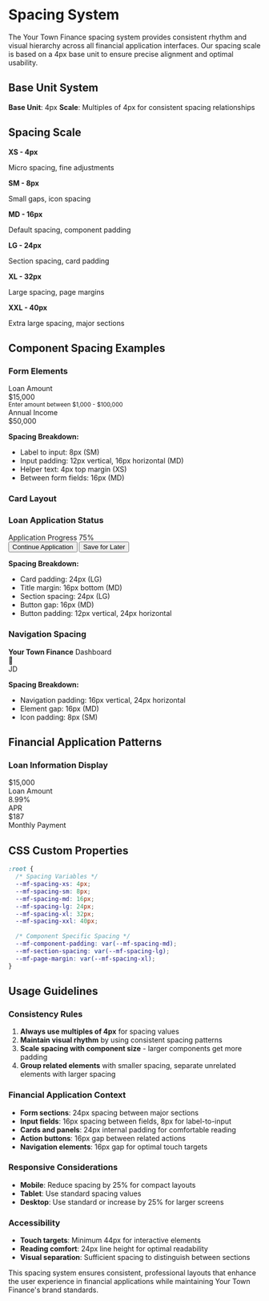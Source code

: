 
<Meta title="Design System/Spacing" />

# Spacing System

The Your Town Finance spacing system provides consistent rhythm and visual hierarchy across all financial application interfaces. Our spacing scale is based on a 4px base unit to ensure precise alignment and optimal usability.

## Base Unit System

**Base Unit**: 4px
**Scale**: Multiples of 4px for consistent spacing relationships

## Spacing Scale

<div style={{ display: 'grid', gridTemplateColumns: 'repeat(auto-fit, minmax(200px, 1fr))', gap: '1rem', marginBottom: '2rem' }}>
  <div style={{ padding: '1rem', border: '1px solid #e0e0e0', borderRadius: '8px' }}>
    <div style={{ width: '4px', height: '20px', backgroundColor: 'rgb(56, 96, 190)', marginBottom: '0.5rem' }}></div>
    <strong>XS - 4px</strong>
    <p style={{ fontSize: '0.875rem', color: '#666' }}>Micro spacing, fine adjustments</p>
  </div>
  
  <div style={{ padding: '1rem', border: '1px solid #e0e0e0', borderRadius: '8px' }}>
    <div style={{ width: '8px', height: '20px', backgroundColor: 'rgb(56, 96, 190)', marginBottom: '0.5rem' }}></div>
    <strong>SM - 8px</strong>
    <p style={{ fontSize: '0.875rem', color: '#666' }}>Small gaps, icon spacing</p>
  </div>
  
  <div style={{ padding: '1rem', border: '1px solid #e0e0e0', borderRadius: '8px' }}>
    <div style={{ width: '16px', height: '20px', backgroundColor: 'rgb(56, 96, 190)', marginBottom: '0.5rem' }}></div>
    <strong>MD - 16px</strong>
    <p style={{ fontSize: '0.875rem', color: '#666' }}>Default spacing, component padding</p>
  </div>
  
  <div style={{ padding: '1rem', border: '1px solid #e0e0e0', borderRadius: '8px' }}>
    <div style={{ width: '24px', height: '20px', backgroundColor: 'rgb(56, 96, 190)', marginBottom: '0.5rem' }}></div>
    <strong>LG - 24px</strong>
    <p style={{ fontSize: '0.875rem', color: '#666' }}>Section spacing, card padding</p>
  </div>
  
  <div style={{ padding: '1rem', border: '1px solid #e0e0e0', borderRadius: '8px' }}>
    <div style={{ width: '32px', height: '20px', backgroundColor: 'rgb(56, 96, 190)', marginBottom: '0.5rem' }}></div>
    <strong>XL - 32px</strong>
    <p style={{ fontSize: '0.875rem', color: '#666' }}>Large spacing, page margins</p>
  </div>
  
  <div style={{ padding: '1rem', border: '1px solid #e0e0e0', borderRadius: '8px' }}>
    <div style={{ width: '40px', height: '20px', backgroundColor: 'rgb(56, 96, 190)', marginBottom: '0.5rem' }}></div>
    <strong>XXL - 40px</strong>
    <p style={{ fontSize: '0.875rem', color: '#666' }}>Extra large spacing, major sections</p>
  </div>
</div>

## Component Spacing Examples

### Form Elements
<div style={{ border: '1px solid #e0e0e0', borderRadius: '8px', padding: '24px', marginBottom: '2rem', backgroundColor: '#f9f9f9' }}>
  <div style={{ marginBottom: '16px' }}>
    <label style={{ display: 'block', marginBottom: '8px', fontWeight: 500 }}>Loan Amount</label>
    <div style={{ border: '2px solid rgb(56, 96, 190)', borderRadius: '4px', padding: '12px 16px', backgroundColor: 'white' }}>
      $15,000
    </div>
    <small style={{ display: 'block', marginTop: '4px', color: '#666' }}>Enter amount between $1,000 - $100,000</small>
  </div>
  
  <div style={{ marginBottom: '16px' }}>
    <label style={{ display: 'block', marginBottom: '8px', fontWeight: 500 }}>Annual Income</label>
    <div style={{ border: '1px solid #ccc', borderRadius: '4px', padding: '12px 16px', backgroundColor: 'white' }}>
      $50,000
    </div>
  </div>
</div>

**Spacing Breakdown:**
- Label to input: 8px (SM)
- Input padding: 12px vertical, 16px horizontal (MD)
- Helper text: 4px top margin (XS)
- Between form fields: 16px (MD)

### Card Layout
<div style={{ border: '1px solid #e0e0e0', borderRadius: '12px', padding: '24px', marginBottom: '2rem', backgroundColor: 'white', boxShadow: '0 2px 8px rgba(0,0,0,0.1)' }}>
  <h3 style={{ margin: '0 0 16px 0', color: 'rgb(56, 96, 190)' }}>Loan Application Status</h3>
  <div style={{ marginBottom: '24px' }}>
    <div style={{ display: 'flex', justifyContent: 'space-between', alignItems: 'center', marginBottom: '8px' }}>
      <span>Application Progress</span>
      <span style={{ fontWeight: 600 }}>75%</span>
    </div>
    <div style={{ height: '8px', backgroundColor: '#e0e0e0', borderRadius: '4px' }}>
      <div style={{ height: '100%', width: '75%', backgroundColor: 'rgb(50, 174, 136)', borderRadius: '4px' }}></div>
    </div>
  </div>
  
  <div style={{ display: 'flex', gap: '16px' }}>
    <button style={{ padding: '12px 24px', backgroundColor: 'rgb(56, 96, 190)', color: 'white', border: 'none', borderRadius: '4px' }}>
      Continue Application
    </button>
    <button style={{ padding: '12px 24px', backgroundColor: 'transparent', color: 'rgb(56, 96, 190)', border: '2px solid rgb(56, 96, 190)', borderRadius: '4px' }}>
      Save for Later
    </button>
  </div>
</div>

**Spacing Breakdown:**
- Card padding: 24px (LG)
- Title margin: 16px bottom (MD)
- Section spacing: 24px (LG)
- Button gap: 16px (MD)
- Button padding: 12px vertical, 24px horizontal

### Navigation Spacing
<div style={{ backgroundColor: 'rgb(56, 96, 190)', color: 'white', padding: '16px 24px', marginBottom: '2rem', borderRadius: '8px' }}>
  <div style={{ display: 'flex', justifyContent: 'space-between', alignItems: 'center' }}>
    <div style={{ display: 'flex', alignItems: 'center', gap: '16px' }}>
      <strong>Your Town Finance</strong>
      <span style={{ padding: '4px 8px', backgroundColor: 'rgba(255,255,255,0.2)', borderRadius: '4px', fontSize: '0.875rem' }}>
        Dashboard
      </span>
    </div>
    <div style={{ display: 'flex', alignItems: 'center', gap: '16px' }}>
      <span style={{ padding: '8px', backgroundColor: 'rgba(255,255,255,0.1)', borderRadius: '50%', width: '32px', height: '32px', display: 'flex', alignItems: 'center', justifyContent: 'center' }}>
        🔔
      </span>
      <div style={{ width: '32px', height: '32px', backgroundColor: 'rgba(255,255,255,0.2)', borderRadius: '50%', display: 'flex', alignItems: 'center', justifyContent: 'center' }}>
        JD
      </div>
    </div>
  </div>
</div>

**Spacing Breakdown:**
- Navigation padding: 16px vertical, 24px horizontal
- Element gap: 16px (MD)
- Icon padding: 8px (SM)

## Financial Application Patterns

### Loan Information Display
<div style={{ display: 'grid', gridTemplateColumns: 'repeat(auto-fit, minmax(200px, 1fr))', gap: '16px', marginBottom: '2rem' }}>
  <div style={{ textAlign: 'center', padding: '24px', backgroundColor: 'white', border: '1px solid #e0e0e0', borderRadius: '8px' }}>
    <div style={{ fontSize: '2rem', fontWeight: 'bold', color: 'rgb(56, 96, 190)', marginBottom: '8px' }}>$15,000</div>
    <div style={{ fontSize: '0.875rem', color: '#666' }}>Loan Amount</div>
  </div>
  
  <div style={{ textAlign: 'center', padding: '24px', backgroundColor: 'white', border: '1px solid #e0e0e0', borderRadius: '8px' }}>
    <div style={{ fontSize: '2rem', fontWeight: 'bold', color: 'rgb(50, 174, 136)', marginBottom: '8px' }}>8.99%</div>
    <div style={{ fontSize: '0.875rem', color: '#666' }}>APR</div>
  </div>
  
  <div style={{ textAlign: 'center', padding: '24px', backgroundColor: 'white', border: '1px solid #e0e0e0', borderRadius: '8px' }}>
    <div style={{ fontSize: '2rem', fontWeight: 'bold', color: 'rgb(1, 52, 116)', marginBottom: '8px' }}>$187</div>
    <div style={{ fontSize: '0.875rem', color: '#666' }}>Monthly Payment</div>
  </div>
</div>

## CSS Custom Properties

```css
:root {
  /* Spacing Variables */
  --mf-spacing-xs: 4px;
  --mf-spacing-sm: 8px;
  --mf-spacing-md: 16px;
  --mf-spacing-lg: 24px;
  --mf-spacing-xl: 32px;
  --mf-spacing-xxl: 40px;
  
  /* Component Specific Spacing */
  --mf-component-padding: var(--mf-spacing-md);
  --mf-section-spacing: var(--mf-spacing-lg);
  --mf-page-margin: var(--mf-spacing-xl);
}
```

## Usage Guidelines

### Consistency Rules
1. **Always use multiples of 4px** for spacing values
2. **Maintain visual rhythm** by using consistent spacing patterns
3. **Scale spacing with component size** - larger components get more padding
4. **Group related elements** with smaller spacing, separate unrelated elements with larger spacing

### Financial Application Context
- **Form sections**: 24px spacing between major sections
- **Input fields**: 16px spacing between fields, 8px for label-to-input
- **Cards and panels**: 24px internal padding for comfortable reading
- **Action buttons**: 16px gap between related actions
- **Navigation elements**: 16px gap for optimal touch targets

### Responsive Considerations
- **Mobile**: Reduce spacing by 25% for compact layouts
- **Tablet**: Use standard spacing values
- **Desktop**: Use standard or increase by 25% for larger screens

### Accessibility
- **Touch targets**: Minimum 44px for interactive elements
- **Reading comfort**: 24px line height for optimal readability
- **Visual separation**: Sufficient spacing to distinguish between sections

This spacing system ensures consistent, professional layouts that enhance the user experience in financial applications while maintaining Your Town Finance's brand standards.